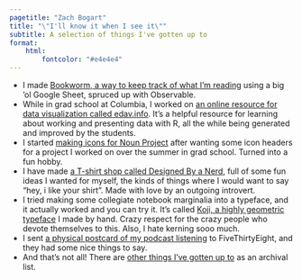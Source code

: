 ```yaml
---
pagetitle: "Zach Bogart"
title: "\"I'll know it when I see it\""
subtitle: A selection of things I've gotten up to
format:
    html:
        fontcolor: "#e4e4e4"
---
```




- I made [<i class="bi bi-book"></i> Bookworm, a way to keep track of what I'm reading](projects/bookworm.qmd) using a big 'ol Google Sheet, spruced up with Observable.
- While in grad school at Columbia, I worked on [<i class="bi bi-bar-chart-line-fill"></i> an online resource for data visualization called edav.info](projects/edav.qmd). It's a helpful resource for learning about working and presenting data with R, all the while being generated and improved by the students.
- I started [<i class="bi bi-bezier"></i> making icons for Noun Project](projects/nouns.qmd) after wanting some icon headers for a project I worked on over the summer in grad school. Turned into a fun hobby.
- I have made [<i class="bi bi-shop"></i> a T-shirt shop called Designed By a Nerd](projects/designedbyanerd.qmd), full of some fun ideas I wanted for myself, the kinds of things where I would want to say “hey, i like your shirt”. Made with love by an outgoing introvert.
- I tried making some collegiate notebook marginalia into a typeface, and it actually worked and you can try it. It's called [<i class="bi bi-blockquote-left"></i> Koji, a highly geometric typeface](projects/koji.qmd) I made by hand. Crazy respect for the crazy people who devote themselves to this. Also, I hate kerning sooo much.
- I sent [<i class="bi bi-envelope-heart"></i> a physical postcard of my podcast listening](projects/podcast-postcard.qmd) to FiveThirtyEight, and they had some nice things to say.
- And that's not all! There are [<i class="bi bi-archive"></i> other things I've gotten up to](archive.qmd) as an archival list.